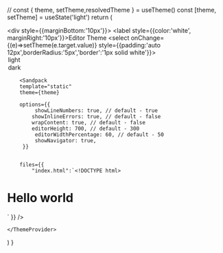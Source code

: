 


  // const { theme, setTheme,resolvedTheme } = useTheme()
  const [theme, setTheme] = useState('light')
  return (
    <ThemeProvider>
    <div className="p16px32px mh100vh bgc-0000000000d7">
      <div style={{marginBottom:'10px'}}>
      <label style={{color:'white', marginRight:'10px'}}>Editor Theme</label>
        <select onChange={(e)=>setTheme(e.target.value)} style={{padding:'auto 12px',borderRadius:'5px','border':'1px solid white'}}>
          <option  value="light" default>light</option>
          <option  value="dark" default>dark</option>
        </select>
      </div>
    
        <Sandpack
        template="static"
        theme={theme}

        options={{
             showLineNumbers: true, // default - true
            showInlineErrors: true, // default - false
            wrapContent: true, // default - false
            editorHeight: 700, // default - 300
             editorWidthPercentage: 60, // default - 50
             showNavigator: true,
         }}
        

        files={{
            "index.html":`<!DOCTYPE html>
 <html>
 <head>
   <title>AliasCSS Playground</title>
   <meta charset="UTF-8" />
   <link rel="stylesheet" href="/styles.css" />
   <script defer src="https://cdn.jsdelivr.net/npm/aliascss@latest/dist/aliascss.js"></script>
 </head>
 <body class="[theme=dark]-bgc-gray300" theme="${theme}">
   <h1 class="">Hello world</h1>
 </body>

 </html>`
        }}
        />
    </div>
    
    </ThemeProvider>
  )
}
